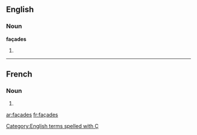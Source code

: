 ==English==

===Noun===
'''façades'''

# {{plural of|façade}}

[[Category:English terms spelled with Ç]]

----

==French==

===Noun===
{{infl|fr|plural}} {{f|p}}

# {{plural of|façade|lang=fr}}

[[ar:façades]]
[[fr:façades]]